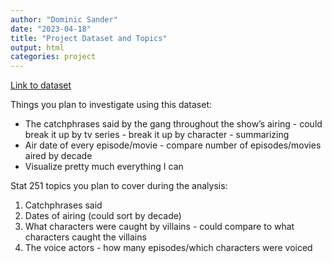 ```yaml
---
author: "Dominic Sander"
date: "2023-04-18"
title: "Project Dataset and Topics"
output: html
categories: project
---
```


[Link to dataset]()

Things you plan to investigate using this dataset:

- The catchphrases said by the gang throughout the show's airing - could break it up by tv series - break it up by character - summarizing
- Air date of every episode/movie - compare number of episodes/movies aired by decade
- Visualize pretty much everything I can

Stat 251 topics you plan to cover during the analysis:

1. Catchphrases said
2. Dates of airing (could sort by decade)
3. What characters were caught by villains - could compare to what characters caught the villains
4. The voice actors - how many episodes/which characters were voiced

